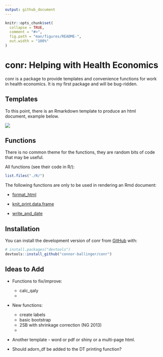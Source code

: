 ```yaml
---
output: github_document
---
```


<!-- README.md is generated from README.Rmd. Please edit that file -->

```r
knitr::opts_chunk$set(
  collapse = TRUE,
  comment = "#>",
  fig.path = "man/figures/README-",
  out.width = "100%"
)
```

# conr: Helping with Health Economics

<!-- badges: start -->
<!-- badges: end -->

conr is a package to provide templates and convenience functions for work in health economics. It is my first package and will be bug-ridden.

## Templates

To this point, there is an Rmarkdown template to produce an html document, example below.

![](./drafts/template_example_pic.PNG)

## Functions

There is no common theme for the functions, they are random bits of code that may be useful. 

All functions (see their code in R/):

```r
list.files("./R/")
```

The following functions are only to be used in rendering an Rmd document:

-   [format_html](./R/format_html.R)

-   [knit_print.data.frame](./R/knit_print.data.frame.R)

-   [write_and_date](./R/write_and_date.R)

## Installation

You can install the development version of conr from [GitHub](https://github.com/) with:

``` r
# install.packages("devtools")
devtools::install_github("connor-ballinger/conr")
```

## Ideas to Add

-   Functions to fix/improve:

    -   calc_qaly
    -   

-   New functions:

    -   create labels
    -   basic bootstrap
    -   2SB with shrinkage correction (NG 2013)
    -   

-   Another template - word or pdf or shiny or a multi-page html.

-   Should adorn_df be added to the DT printing function?
